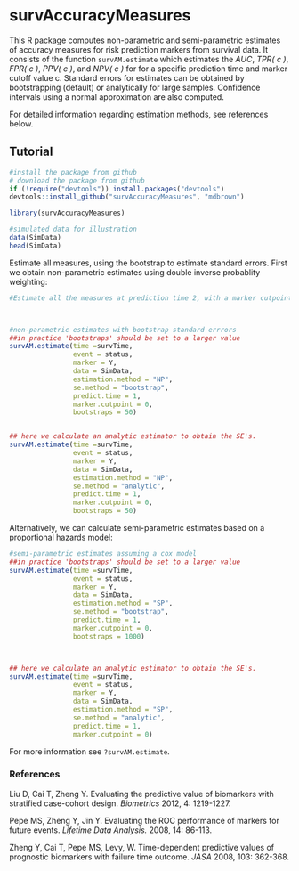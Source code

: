 survAccuracyMeasures
=============================================

This R package computes non-parametric and semi-parametric estimates of accuracy measures for risk prediction markers from survival data. It consists of the function `survAM.estimate` which estimates the *AUC*, *TPR( c )*, *FPR( c )*, *PPV( c )*, and *NPV( c )* for for a specific prediction time and marker cutoff value c. Standard errors for estimates can be obtained by bootstrapping (default) or analytically for large samples. Confidence intervals using a normal approximation are also computed. 

For detailed information regarding estimation methods, see references below. 



## Tutorial


```r
#install the package from github
# download the package from github
if (!require("devtools")) install.packages("devtools")
devtools::install_github("survAccuracyMeasures", "mdbrown")
```

```r
library(survAccuracyMeasures)

#simulated data for illustration
data(SimData)
head(SimData)
```


Estimate all measures, using the bootstrap to estimate standard errors. First we obtain non-parametric estimates using double inverse probablity weighting:

```r
#Estimate all the measures at prediction time 2, with a marker cutpoint at 0. 



#non-parametric estimates with bootstrap standard errrors
##in practice 'bootstraps' should be set to a larger value
survAM.estimate(time =survTime, 
                event = status, 
                marker = Y,
                data = SimData, 
                estimation.method = "NP",    
                se.method = "bootstrap",
                predict.time = 1, 
                marker.cutpoint = 0, 
                bootstraps = 50)


## here we calculate an analytic estimator to obtain the SE's.  
survAM.estimate(time =survTime, 
                event = status, 
                marker = Y,
                data = SimData, 
                estimation.method = "NP",    
                se.method = "analytic",
                predict.time = 1, 
                marker.cutpoint = 0, 
                bootstraps = 50)
```

Alternatively, we can calculate semi-parametric estimates based on a proportional hazards model:


```r
#semi-parametric estimates assuming a cox model
##in practice 'bootstraps' should be set to a larger value
survAM.estimate(time =survTime, 
                event = status, 
                marker = Y,
                data = SimData, 
                estimation.method = "SP",
                se.method = "bootstrap",
                predict.time = 1, 
                marker.cutpoint = 0, 
                bootstraps = 1000)



## here we calculate an analytic estimator to obtain the SE's.  
survAM.estimate(time =survTime, 
                event = status, 
                marker = Y,
                data = SimData, 
                estimation.method = "SP",    
                se.method = "analytic",
                predict.time = 1, 
                marker.cutpoint = 0)

```




For more information see `?survAM.estimate`. 


### References
Liu D, Cai T, Zheng Y. Evaluating the predictive value of biomarkers with stratified case-cohort design. *Biometrics* 2012, 4: 1219-1227.

Pepe MS, Zheng Y, Jin Y. Evaluating the ROC performance of markers for future events. *Lifetime Data Analysis.* 2008, 14: 86-113.

Zheng Y, Cai T, Pepe MS, Levy, W. Time-dependent predictive values of prognostic biomarkers with failure time outcome. *JASA* 2008, 103: 362-368.















